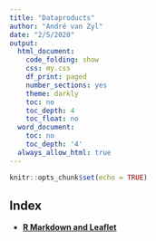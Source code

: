 ```yaml
---
title: "Dataproducts"
author: "André van Zyl"
date: "2/5/2020"
output:
  html_document:
    code_folding: show
    css: my.css
    df_print: paged
    number_sections: yes
    theme: darkly
    toc: no
    toc_depth: 4
    toc_float: no
  word_document:
    toc: no
    toc_depth: '4'
  always_allow_html: true
---
```


```r
knitr::opts_chunk$set(echo = TRUE)
```

## Index

* [**R Markdown and Leaflet**](https://drevanzyl.github.io/Dataproducts/R_Markdown_and_Leaflet)


